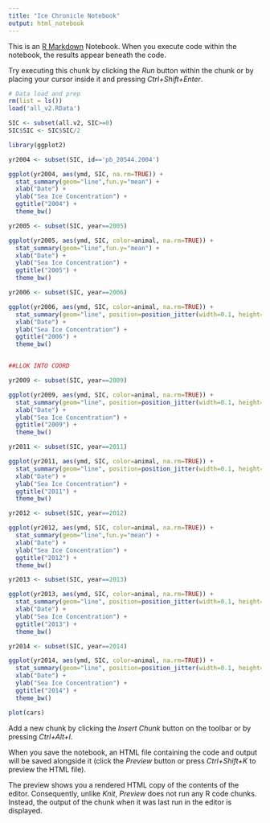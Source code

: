 ```yaml
---
title: "Ice Chronicle Notebook"
output: html_notebook
---
```


This is an [R Markdown](http://rmarkdown.rstudio.com) Notebook. When you execute code within the notebook, the results appear beneath the code. 

Try executing this chunk by clicking the *Run* button within the chunk or by placing your cursor inside it and pressing *Ctrl+Shift+Enter*. 

```r
# Data load and prep
rm(list = ls()) 
load('all_v2.RData')

SIC <- subset(all.v2, SIC>=0)
SIC$SIC <- SIC$SIC/2
```

```r
library(ggplot2)

yr2004 <- subset(SIC, id=='pb_20544.2004')

ggplot(yr2004, aes(ymd, SIC, na.rm=TRUE)) +
  stat_summary(geom="line",fun.y="mean") +
  xlab("Date") +
  ylab("Sea Ice Concentration") +
  ggtitle("2004") +
  theme_bw()

```

```r
yr2005 <- subset(SIC, year==2005)

ggplot(yr2005, aes(ymd, SIC, color=animal, na.rm=TRUE)) +
  stat_summary(geom="line",fun.y="mean") +
  xlab("Date") +
  ylab("Sea Ice Concentration") +
  ggtitle("2005") +
  theme_bw()
```

```r
yr2006 <- subset(SIC, year==2006)

ggplot(yr2006, aes(ymd, SIC, color=animal, na.rm=TRUE)) +
  stat_summary(geom="line", position=position_jitter(width=0.1, height=0.1),fun.y="mean") +
  xlab("Date") +
  ylab("Sea Ice Concentration") +
  ggtitle("2006") +
  theme_bw()


##LLOK INTO COORD
```


```r
yr2009 <- subset(SIC, year==2009)

ggplot(yr2009, aes(ymd, SIC, color=animal, na.rm=TRUE)) +
  stat_summary(geom="line", position=position_jitter(width=0.1, height=0.1), fun.y="mean") +
  xlab("Date") +
  ylab("Sea Ice Concentration") +
  ggtitle("2009") +
  theme_bw()

```

```r
yr2011 <- subset(SIC, year==2011)

ggplot(yr2011, aes(ymd, SIC, color=animal, na.rm=TRUE)) +
  stat_summary(geom="line", position=position_jitter(width=0.1, height=0.1), fun.y="mean") +
  xlab("Date") +
  ylab("Sea Ice Concentration") +
  ggtitle("2011") +
  theme_bw()
```

```r
yr2012 <- subset(SIC, year==2012)

ggplot(yr2012, aes(ymd, SIC, color=animal, na.rm=TRUE)) +
  stat_summary(geom="line",fun.y="mean") +
  xlab("Date") +
  ylab("Sea Ice Concentration") +
  ggtitle("2012") +
  theme_bw()
```

```r
yr2013 <- subset(SIC, year==2013)

ggplot(yr2013, aes(ymd, SIC, color=animal, na.rm=TRUE)) +
  stat_summary(geom="line", position=position_jitter(width=0.1, height=0.1), fun.y="mean") +
  xlab("Date") +
  ylab("Sea Ice Concentration") +
  ggtitle("2013") +
  theme_bw()
```

```r
yr2014 <- subset(SIC, year==2014)

ggplot(yr2014, aes(ymd, SIC, color=animal, na.rm=TRUE)) +
  stat_summary(geom="line", position=position_jitter(width=0.1, height=0.1), fun.y="mean") +
  xlab("Date") +
  ylab("Sea Ice Concentration") +
  ggtitle("2014") +
  theme_bw()
```



















```r
plot(cars)
```

Add a new chunk by clicking the *Insert Chunk* button on the toolbar or by pressing *Ctrl+Alt+I*.

When you save the notebook, an HTML file containing the code and output will be saved alongside it (click the *Preview* button or press *Ctrl+Shift+K* to preview the HTML file).

The preview shows you a rendered HTML copy of the contents of the editor. Consequently, unlike *Knit*, *Preview* does not run any R code chunks. Instead, the output of the chunk when it was last run in the editor is displayed.
